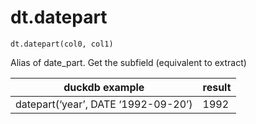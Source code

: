 # dt.datepart { #duckops.dt.datepart }

`dt.datepart(col0, col1)`

Alias of date_part. Get the subfield (equivalent to extract)

| duckdb example | result |
| -------------- | ------ |
| datepart('year', DATE '1992-09-20') | 1992 |
